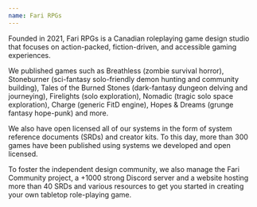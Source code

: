```yaml
---
name: Fari RPGs
---
```


Founded in 2021, Fari RPGs is a Canadian roleplaying game design studio that focuses on action-packed, fiction-driven, and accessible gaming experiences.

We published games such as Breathless (zombie survival horror), Stoneburner (sci-fantasy solo-friendly demon hunting and community building), Tales of the Burned Stones (dark-fantasy dungeon delving and journeying), Firelights (solo exploration), Nomadic (tragic solo space exploration), Charge (generic FitD engine), Hopes & Dreams (grunge fantasy hope-punk) and more.

We also have open licensed all of our systems in the form of system reference documents (SRDs) and creator kits. To this day, more than 300 games have been published using systems we developed and open licensed.

To foster the independent design community, we also manage the Fari Community project, a +1000 strong Discord server and a website hosting more than 40 SRDs and various resources to get you started in creating your own tabletop role-playing game.
